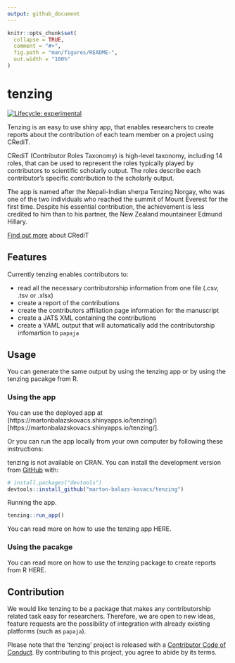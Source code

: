 ```yaml
---
output: github_document
---
```


<!-- README.md is generated from README.Rmd. Please edit that file -->

```r
knitr::opts_chunk$set(
  collapse = TRUE,
  comment = "#>",
  fig.path = "man/figures/README-",
  out.width = "100%"
)
```

# tenzing

<!-- badges: start -->
[![Lifecycle: experimental](https://img.shields.io/badge/lifecycle-experimental-orange.svg)](https://www.tidyverse.org/lifecycle/#experimental)
<!-- badges: end -->

Tenzing is an easy to use shiny app, that enables researchers to create reports about the contribution of each team member on a project using CRediT.

CRediT (Contributor Roles Taxonomy) is high-level taxonomy, including 14 roles, that can be used to represent the roles typically played by contributors to scientific scholarly output. The roles describe each contributor’s specific contribution to the scholarly output.

The app is named after the Nepali-Indian sherpa Tenzing Norgay, who was one of the two individuals who reached the summit of Mount Everest for the first time. Despite his essential contribution, the achievement is less credited to him than to his partner, the New Zealand mountaineer Edmund Hillary.

[Find out more](https://www.casrai.org/credit.html) about CRediT

## Features

Currently tenzing enables contributors to:

* read all the necessary contributorship information from one file (.csv, .tsv or .xlsx)
* create a report of the contributions
* create the contributors affiliation page information for the manuscript
* create a JATS XML containing the contributions
* create a YAML output that will automatically add the contributorship infomartion to `papaja`

## Usage

You can generate the same output by using the tenzing app or by using the tenzing pacakge from R.

### Using the app
You can use the deployed app at (https://martonbalazskovacs.shinyapps.io/tenzing/)[https://martonbalazskovacs.shinyapps.io/tenzing/].

Or you can run the app locally from your own computer by following these instructions:

tenzing is not available on CRAN.
You can install the development version from [GitHub](https://github.com/) with:

``` r
# install.packages("devtools")
devtools::install_github("marton-balazs-kovacs/tenzing")
```

Running the app.

``` r
tenzing::run_app()
```

You can read more on how to use the tenzing app HERE.

### Using the pacakge

You can read more on how to use the tenzing package to create reports from R HERE.

## Contribution

We would like tenzing to be a package that makes any contributorship related task easy for researchers. Therefore, we are open to new ideas, feature requests are the possibility of integration with already existing platforms (such as `papaja`).

Please note that the 'tenzing' project is released with a
  [Contributor Code of Conduct](CODE_OF_CONDUCT.md).
  By contributing to this project, you agree to abide by its terms.